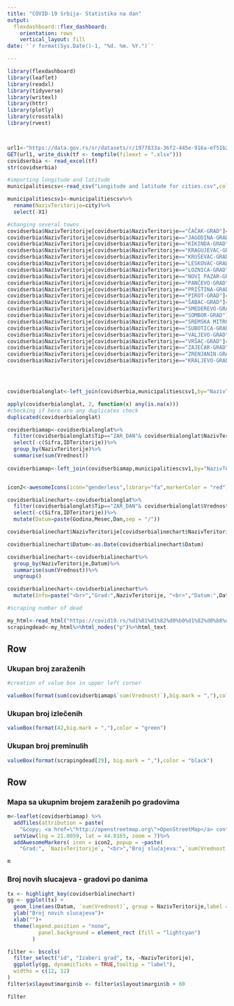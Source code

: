 ```yaml
---
title: "COVID-19 Srbija- Statistika na dan"
output: 
  flexdashboard::flex_dashboard:
    orientation: rows
    vertical_layout: fill
date: '`r format(Sys.Date()-1, "%d. %m. %Y.")`'

---
```


```r
library(flexdashboard)
library(leaflet)
library(readxl)
library(tidyverse)
library(writexl)
library(httr)
library(plotly)
library(crosstalk)
library(rvest)



url1<-"https://data.gov.rs/sr/datasets/r/1977833a-36f2-445e-916a-ef51b217d3a0"
GET(url1, write_disk(tf <- tempfile(fileext = ".xlsx")))
covidserbia <- read_excel(tf)
str(covidserbia)

#importing longitude and latitude
municipalitiescsv<-read_csv("Longitude and latitude for cities.csv",col_names = TRUE)

municipalitiescsv1<-municipalitiescsv%>%
  rename(NazivTeritorije=city)%>%
  select(-X1)

#changing several towns
covidserbia$NazivTeritorije[covidserbia$NazivTeritorije=="ČAČAK-GRAD"]="ČAČAK"
covidserbia$NazivTeritorije[covidserbia$NazivTeritorije=="JAGODINA-GRAD"]="JAGODINA"
covidserbia$NazivTeritorije[covidserbia$NazivTeritorije=="KIKINDA-GRAD"]="KIKINDA"
covidserbia$NazivTeritorije[covidserbia$NazivTeritorije=="KRAGUJEVAC-GRAD"]="KRAGUJEVAC"
covidserbia$NazivTeritorije[covidserbia$NazivTeritorije=="KRUŠEVAC-GRAD"]="KRUŠEVAC"
covidserbia$NazivTeritorije[covidserbia$NazivTeritorije=="LESKOVAC-GRAD"]="LESKOVAC"
covidserbia$NazivTeritorije[covidserbia$NazivTeritorije=="LOZNICA-GRAD"]="LOZNICA"
covidserbia$NazivTeritorije[covidserbia$NazivTeritorije=="NOVI PAZAR-GRAD"]="NOVI PAZAR"
covidserbia$NazivTeritorije[covidserbia$NazivTeritorije=="PANČEVO-GRAD"]="PANČEVO"
covidserbia$NazivTeritorije[covidserbia$NazivTeritorije=="PRIŠTINA-GRAD"]="PRIŠTINA"
covidserbia$NazivTeritorije[covidserbia$NazivTeritorije=="PIROT-GRAD"]="PIROT"
covidserbia$NazivTeritorije[covidserbia$NazivTeritorije=="ŠABAC-GRAD"]="ŠABAC"
covidserbia$NazivTeritorije[covidserbia$NazivTeritorije=="SMEDEREVO-GRAD"]="SMEDEREVO"
covidserbia$NazivTeritorije[covidserbia$NazivTeritorije=="SOMBOR-GRAD"]="SOMBOR"
covidserbia$NazivTeritorije[covidserbia$NazivTeritorije=="SREMSKA MITROVICA-GRAD"]="SREMSKA MITROVICA"
covidserbia$NazivTeritorije[covidserbia$NazivTeritorije=="SUBOTICA-GRAD"]="SUBOTICA"
covidserbia$NazivTeritorije[covidserbia$NazivTeritorije=="VALJEVO-GRAD"]="VALJEVO"
covidserbia$NazivTeritorije[covidserbia$NazivTeritorije=="VRŠAC-GRAD"]="VRŠAC"
covidserbia$NazivTeritorije[covidserbia$NazivTeritorije=="ZAJEČAR-GRAD"]="ZAJEČAR"
covidserbia$NazivTeritorije[covidserbia$NazivTeritorije=="ZRENJANIN-GRAD"]="ZRENJANIN"
covidserbia$NazivTeritorije[covidserbia$NazivTeritorije=="KRALJEVO-GRAD"]="KRALJEVO"




covidserbialonglat<-left_join(covidserbia,municipalitiescsv1,by="NazivTeritorije")

apply(covidserbialonglat, 2, function(x) any(is.na(x)))
#checking if here are any duplicates check
duplicated(covidserbialonglat)

covidserbiamap<-covidserbialonglat%>%
  filter(covidserbialonglat$Tip=="ZAR_DAN"& covidserbialonglat$NazivTeritorije!="Republika Srbija",covidserbialonglat$Vrednost>0)%>%
  select(-c(Sifra,IDTeritorije))%>%
  group_by(NazivTeritorije)%>%
  summarise(sum(Vrednost))
 
covidserbiamap<-left_join(covidserbiamap,municipalitiescsv1,by="NazivTeritorije")


icon2<-awesomeIcons(icon="genderless",library="fa",markerColor = "red")

covidserbialinechart<-covidserbialonglat%>%
  filter(covidserbialonglat$Tip=="ZAR_DAN"& covidserbialonglat$Vrednost>0)%>%
  select(-c(Sifra,IDTeritorije))%>%
  mutate(Datum=paste(Godina,Mesec,Dan,sep = "/"))

covidserbialinechart$NazivTeritorije[covidserbialinechart$NazivTeritorije=="Republika Srbija"]<-"SVI GRADOVI"

covidserbialinechart$Datum<-as.Date(covidserbialinechart$Datum)

covidserbialinechart<-covidserbialinechart%>%
  group_by(NazivTeritorije,Datum)%>%
  summarise(sum(Vrednost))%>%
  ungroup()

covidserbialinechart<-covidserbialinechart%>%
  mutate(Info=paste("<br>","Grad:",NazivTeritorije, "<br>","Datum:",Datum, "<br>","Broj slucajeva:",`sum(Vrednost)`, "<br>"))

#scraping number of dead

my_html<-read_html("https://covid19.rs/%d1%81%d1%82%d0%b0%d1%82%d0%b8%d1%81%d1%82%d0%b8%d1%87%d0%ba%d0%b8-%d0%bf%d0%be%d0%b4%d0%b0%d1%86%d0%b8-%d0%be-%d0%ba%d0%be%d1%80%d0%be%d0%bd%d0%b0%d0%b2%d0%b8%d1%80%d1%83%d1%81%d1%83/")
scrapingdead<-my_html%>%html_nodes("p")%>%html_text


```

Row {data-height=185} 
----------------------------------------------------------------

### **Ukupan broj zaraženih**
```r
#creation of value box in upper left corner

valueBox(format(sum(covidserbiamap$`sum(Vrednost)`),big.mark = ","),color = "#B22222")


```


### **Ukupan broj izlečenih**
```r

valueBox(format(42,big.mark = ","),color = "green")
```

### **Ukupan broj preminulih**
```r

valueBox(format(scrapingdead[29], big.mark = ","),color = "black")
```


Row {data-height=815} 
-----------------------------------------------------------------------
### **Mapa sa ukupnim brojem zaraženih po gradovima**

```r
m<-leaflet(covidserbiamap) %>% 
  addTiles(attribution = paste(
    "&copy; <a href=\"http://openstreetmap.org\">OpenStreetMap</a> contributors","Data from: <a href=\"https://data.gov.rs/sr/datasets/covid-19-zarazheni/\">Open data portal Serbia</a>"))%>%
  setView(lng = 21.0059, lat = 44.0165, zoom = 7)%>%
  addAwesomeMarkers( icon = icon2, popup = ~paste(
    "Grad:", `NazivTeritorije`, "<br>","Broj slučajeva:",`sum(Vrednost)`, "<br>"))

m
```


### **Broj novih slucajeva - gradovi po danima**

```r

tx <- highlight_key(covidserbialinechart)
gg <- ggplot(tx) + 
  geom_line(aes(Datum, `sum(Vrednost)`, group = NazivTeritorije,label = Info, color=NazivTeritorije))+
  ylab("Broj novih slucajeva")+
  xlab("")+
  theme(legend.position = "none", 
          panel.background = element_rect (fill = "lightcyan")
        )

filter <- bscols(
  filter_select("id", "Izaberi grad", tx, ~NazivTeritorije),
  ggplotly(gg, dynamicTicks = TRUE,tooltip = "label"),
  widths = c(12, 12)
)
filter$x$layout$margin$b <- filter$x$layout$margin$b + 60

filter

```


